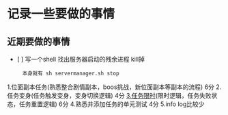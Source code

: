 = 记录一些要做的事情 =

== 近期要做的事情 ==
* [ ] 写一个shell 找出服务器启动的残余进程 kill掉
      本身就有 sh servermanager.sh stop

1.位面副本任务(熟悉整合剧情副本，boos挑战，新位面副本等副本的流程) 6分
2.任务变身(任务触发变身，变身切换逻辑) 4分
[[3.任务限时]](限时逻辑，任务失败状态，任务重置逻辑) 6分
4.熟悉并添加任务的单元测试 4分
5.info log比较少
